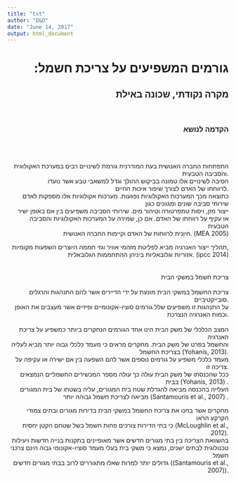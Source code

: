 ---
title: "txt"
author: "D&D"
date: "June 14, 2017"
output: html_document
---

<div style="text-align: right">

<h1> :גורמים המשפיעים על צריכת חשמל   </h1>
<h2>  מקרה נקודתי, שכונה באילת </h2>
</br>
<h3> הקדמה לנושא</h3>
</br> </br> 
<p>
התפתחות החברה האנושית בעת המודרנית גורמת לשינויים רבים במערכת האקולוגית והסביבה הטבעית. </br>הסיבה לשינויים אלו טמונה בביקוש ההולך וגדל למשאבי טבע אשר נועדו </br>לרווחתו של  האדם לצורך שיפור איכות החיים. </br>כתוצאה מכך המערכות האקולוגיות נפגעות. מערכות אקולוגיות אלו מספקות לאדם שירותי סביבה שונים ומגוונים כגון </br>ייצור מזן, ויסות טמפרטורה וטיהור מים.  שירותי הסביבה משפיעים בין אם באופן ישיר </br>או עקיף על רווחתו של האדם. אם כן, שמירה על המערכות האקולוגיות והסביבה הטבעית </br>חיונית לרווחות של האדם וקיימות החברה האנושית. (MEA 2005)</br>
</p>
<p>
תהליך ייצור האנרגיה מביא לפליטת מזהמי אוויר וגזי חממה היוצרים השפעות מקומיות, </br> אזוריות וגלובאליות ביניהן ההתחממות הגלובאלית. (ipcc 2014)</br>
</br> </br>
צריכת חשמל במשקי הבית </br> </br>
צריכת החשמל במשקי הבית מונעת על ידי הדיירים אשר להם התנהגות והרגלים סובייקטיביים. </br>על התנהגות זו משפיעים שלל גורמים סוציו-אקונומיים ופיזיים אשר מעצבים את האופן </br> וכמות האנרגיה הנצרכת. </br> </br>
המצב הכלכלי של משק הבית הינו אחד הגורמים הנחקרים ביותר כמשפיע על צריכת האנרגיה </br>והחשמל בפרט של משק הבית. מחקרים מראים כי מעמד כלכלי גבוה יותר מביא לעליה  </br> בצריכת החשמל (Yohanis, 2013). </br>
מעמד כלכלי משפיע על גורמים נוספים אשר להם השפעה בין אם ישירה או עקיפה על צריכה זו. </br> ככל  שהכנסתו של משק הבית עולה כך עולה מספר המכשירים החשמליים הנמצאים בבית  (Yohanis, 2013) .  </br> העלייה בהכנסה מביאה להגדלת שטח בית המגורים, עליה בשטחו של בית המגורים מביאה לצריכת חשמל גבוהה יותר (Santamouris et al., 2007) . </br>
</p>
<p>
מחקרים אשר בחנו את צריכת החשמל במשקי הבית בדירות מגורים ובתים צמודי הקרקע הראו </br>כי בתי הדירות צורכים פחות חשמל בשל שטחם הקטן יחסית (McLoughlin et al., 2012). </br>בהשוואת הצריכה בין בתי מגורים חדשים אשר מאופיינים בתקנות בנייה חדשות ויעילות טכנולוגית לבתים ישנים, נמצא כי משקי בית בעלי מעמד סוציו-אקונומי גבוה הינם צרכני חשמל </br>גדולים יותר למרות שאלו מתגוררים לרוב בבתי מגורים חדשים ((Santamouris et al., 2007)). </br>
</p>





</div>